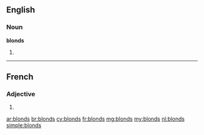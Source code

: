 ==English==

===Noun===
'''blonds'''

# {{plural of|blond}}

----

==French==

===Adjective===
{{fr-adj-form}} {{m-p}}

# {{masculine plural of|blond|lang=fr}}

[[ar:blonds]]
[[br:blonds]]
[[cy:blonds]]
[[fr:blonds]]
[[mg:blonds]]
[[my:blonds]]
[[nl:blonds]]
[[simple:blonds]]